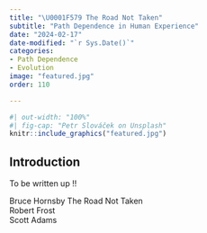 ```yaml
---
title: "\U0001F579 The Road Not Taken"
subtitle: "Path Dependence in Human Experience"
date: "2024-02-17"
date-modified: "`r Sys.Date()`"
categories:
- Path Dependence
- Evolution
image: "featured.jpg"
order: 110

---
```


```r
#| out-width: "100%"
#| fig-cap: "Petr Slováček on Unsplash"
knitr::include_graphics("featured.jpg")
```

## Introduction

To be written up !!

Bruce Hornsby The Road Not Taken\
Robert Frost\
Scott Adams\
